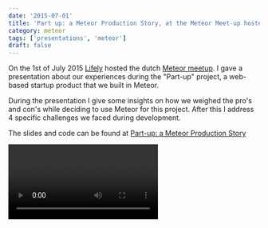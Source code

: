 ```yaml
---
date: '2015-07-01'
title: 'Part up: a Meteor Production Story, at the Meteor Meet-up hosted by Lifely'
category: meteor
tags: ['presentations', 'meteor']
draft: false
---
```


On the 1st of July 2015 [Lifely](http://lifely.nl) hosted the dutch [Meteor meetup](http://www.meetup.com/Meteor-NL/events/223096911/). I gave a presentation about our experiences during the "Part-up" project, a web-based startup product that we built in Meteor.

During the presentation I give some insights on how we weighed the pro's and con's while deciding to use Meteor for this project. After this I address 4 specific challenges we faced during development.

The slides and code can be found at [Part-up: a Meteor Production Story](https://peterpeerdeman.github.io/partup-a-meteor-production-story/)

<Video id="3NrlmwYD2jw" mediaprovider="youtube"/>

### Teamwork -> Component directory structure

We made heavy use of components to split up the functionality of the web application. This allowed the team to work on isolated pieces of functionality without running into loads of merge conflicts while working in the same files. We documented all of the components API's so it would be clear for every team member how to use the re-usable blaze components and how to set each of the parameters.

This first snippet shows the top level of our application, with the packages folder containing all of the separate components and the `client-pages` packages containing all of the page templates that are used in the routing

    .. (up a dir)
    /Users/peter/development/partup/
    ▾ app/
    ▸ client/
    ▸ i18n/
    ▸ lib/
    ▾ packages/
        ▸ cfs:file/
        ▸ partup:client-activity/
        ▸ partup:client-base/
        ▸ partup:client-columns-layout/
        ▸ partup:client-commentfield/
        ▸ partup:client-contribution/
        ▸ partup:client-copy-to-clipboard/
        ▸ partup:client-dropdowns/
        ▸ partup:client-focuspoint/
        ▸ partup:client-forgotpassword/
        ▸ partup:client-gallery/
        ▸ partup:client-invite-to-partup/
        ▸ partup:client-loader/
        ▸ partup:client-location-autocomplete/
        ▸ partup:client-login/
        ▸ partup:client-network-settings/
        ▸ partup:client-pages/
        ▸ partup:client-partup-tile/
        ▸ partup:client-partupsettings/
        ▸ partup:client-popup/
        ▸ partup:client-rating/
        ▸ partup:client-ratings/
        ▸ partup:client-resetpassword/
        ▸ partup:client-spinner/
        ▸ partup:client-update/
        ▸ partup:client-usercard/
        ▸ partup:client-widget-spinner/
        ▸ partup:lib/
        ▸ partup:meteor-bender/
        ▸ partup:newrelic/
        ▸ partup:server-base/
        ▸ partup:server/
    ▸ private/
    ▸ public/
    ▸ server/
    ▸ tests/
    ▸ uploads/
        package.json
        scss.json
    ▸ backups/
    ▸ bin/
    ▸ config/
    ▸ devops/
    ▸ docs/
    CHANGELOG.md
    ERROR.md
    methods_documentation*
    README.md

This second snippet shows the directory structure of the Activity component.

    ▾ partup:client-activity/
        ▾ i18n/
            en.i18n.json
            nl.i18n.json
        ▾ templates/
            ActivityForm.html
            ActivityForm.js
            ActivityFormPlaceholders.js
            ActivityView.html
            ActivityView.js
        Activity.html
        Activity.js
        package-tap.i18n
        package.js

`Activity.js` is the entrypoint for the component, which also contains API documentation how to use the component:

```javascript
/\*\*
_ Widget to render a single activity
_
_ You can pass the widget a few options which enable various functionalities
_
_ @param {Object} activity The activity to render
_ @param {Function} createCallback A function which is executed after a new activity has been added
_ @param {String} contribution_id Contribution id to render, if only one should be rendered
_ @param {Boolean} COMMENTS*LINK Whether the widget should display the link to comments
* ...
\_/

    // snip

    /*************************************************************/
    /* Widget helpers */
    /*************************************************************/
    Template.Activity.helpers({
        showForm: function() {
            return !this.READONLY && (!!this.CREATE || Template.instance().edit.get());
        }
    });

    // snip
```

### Code reuse -> Lib package with namespaced functionality

To share common code between client and server in an organized fashion we used a lib package that registered a global namespace variable. This namespace is then used to store Javascript functions that are callable from both the front- and back end. We also created model and collection helpers for our entities that help us find certain documents in our collections and group re-usable business logic on the model.

The following snippet shows the directory structure of the lib package

```
    ▾ partup:lib/
        ▸ collections/
        ▸ helpers/
        ▸ private/
        ▸ schemas/
        ▸ services/
        ▸ startup/
        ▸ transformers/
        error.js
        namespace.js
        package.js
```

The functionality in the lib package would be defined in separate files adding functionality to the namespace object:

```javascript
/**
@namespace Tags helper service
@name Partup.services.tags
@memberOf partup.services
\*/
Partup.services.tags = {
    /**
_ Transform a comma separated string into an array of tags
_
_ @memberOf services.tags
_ @param {String} tags_input
\*/
    tagInputToArray: function (tags_input) {
        if (!tags_input) return [];

        var _tags = tags_input.split(',');

        if (_tags.length === 0) return [];

        return _tags
            .map(function (elem) {
                return elem.trim();
            })
            .filter(function (elem) {
                return !!elem;
            });
    },
    // snip
};
```

The following snippet shows our use of collection helpers and specific model helpers that operate on the document instances

```javascript
/\*\*

-   Network model
    \*/
    var Network = function(document) {
    \_.extend(this, document);
    };

/\*\*

-   Leave network
-
-   @return {Boolean}
    \*/
    Network.prototype.leave = function(upperId) {
    Networks.update(this.\_id, {$pull: {uppers: upperId}});
    Meteor.users.update(upperId, {$pull: {networks: this.\_id}});
    };

/\*_
@namespace Networks
@name Networks
_/
Networks = new Mongo.Collection('networks', {
transform: function(document) {
return new Network(document);
}
});

/\*\*

-   Networks collection helpers
    \*/
    Networks.findByFilter = function(options) {
    var options = {
    // snip
    };
    var complicatedQuery = {
    // snip
    };
    return this.find(complicatedQuery, options);
    };
```

### Micro service integration -> Event based meteor methods

To allow external micro services outside of the meteor system to hook into functionality from our main meteor application, we have introduced an event pattern. This pattern consists of emitting an event after each meteor method call, such as `partups.inserted` or `partups.updated`. The events are emitted with [EventEmitter2](https://github.com/asyncly/EventEmitter2) package and all include the details of the document that was inserted or updated. These events are broadcast both internally and externally.

The events would be triggered in a method as follows:

```javascript
Meteor.methods({
/\*\*
_ Archive an Activity
_
_ @param {string} activityId
_/
'activities.archive': function(activityId) {
var upper = Meteor.user();
var activity = Activities.findOneOrFail(activityId);

        if (!upper || activity.creator_id !== upper._id) {
            throw new Meteor.Error(401, 'Unauthorized.');
        }

        try {
            Activities.update(activityId, {$set: {archived: true}});

            Event.emit('partups.activities.archived', upper._id, activity);

            return {
                _id: activity._id
            };
        } catch (error) {
            Log.error(error);
            throw new Meteor.Error(500, 'Activity [' + activityId + '] could not be archived.');
        }
    }

});
```

Internally we use the events to trigger the creation of updates, notifications and emails, as seen in the following example:

```javascript
/\*\*

-   Generate a Partup update when an activity is archived
    \*/
    Event.on('partups.activities.archived', function(userId, activity) {
    if (!userId) return;
    if (!activity.update_id) return;

        var set = {
            upper_id: userId,
            type: 'partups_activities_archived',
            updated_at: new Date()
        };

        Updates.update({_id: activity.update_id}, {$set: set});

    });
```

Externally the events are submitted to a message bus, such as [RabbitMQ](https://www.rabbitmq.com/), that allows outside systems to listen to the stream of events and react on updates in the system. For instance, the micro service containing the recommendation engine could use these events to build its recommendation graph and emit recommendation events on the message bus. These recommendation events can then be used by the meteor application to store recommendations on meteor collection documents and present these recommendations to the user.

### Scaling meteor -> modulus.io, compose.io and wercker

In our deployment setup we use [modulus.io](modulus.io) as an auto scaling application server, [compose.io](compose.io) as scalable MongoDB host and [wercker.com](wercker.com) as a continuous delivery platform to run unit tests and automatically deploy builds to acceptance environments.
